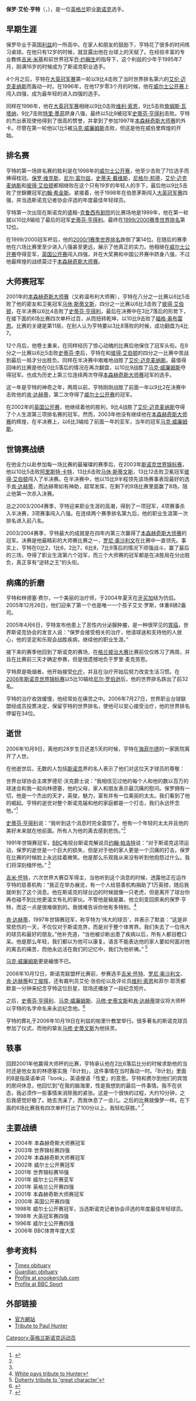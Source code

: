 {{noteTA|G1=Snooker|G2=意甲|T=zh-hans:保罗·亨特;zh-hk:保羅·亨特;zh-tw:保羅·亨特;|1=zh-hans:亨特;zh-hk:亨特;zh-tw:亨特;}}

{{Infobox Snooker player
| Name         = 保罗·亨特
| Image        =
| Image size   = 
| Caption      = 
| Born         = 1978年10月14日
| Birthplace   = [[利茲|利茲]]
| Died         = 2006年10月9日
| Deathplace   = [[海菲爾德|海菲爾德]]
| Nationality  = [[File:Flag_of_England.svg|22px]] [[英格蘭|英格蘭]]
| Nickname     = 撞球桌上的貝克漢<br>持金色球桿的人
| Professional = 1995年—2006年
| High ranking = 4（[[2004/2005赛季斯诺克职业选手世界排名|2004/05赛季]]）
| Current rank = 
| Prize money  = £1,525,050（[[英鎊|英鎊]]）<ref name="ws profile">{{Cite web |url=http://www.worldsnooker.com/players_head_to_head-8184.htm |title=World Snooker profile |accessdate=2007-01-23 |archive-date=2008-06-16 |archive-url=https://web.archive.org/web/20080616064325/http://www.worldsnooker.com/players_head_to_head-8184.htm |dead-url=no }}</ref>
| High break   = 146（2005）
| Best finish  = 
| Ranking wins = 3
| Other wins   = 3
| World champ  = 
}}

'''保罗·艾伦·亨特'''（'''{{lang|en|Paul Allen Hunter}}'''，{{bd|1978年|10月14日|2006年|10月9日|catIdx=Hunter, Paul}}），是一位[[英格兰|英格兰]]职业[[斯诺克|斯诺克]]选手。

==早期生涯==
保罗毕业于英国[[利兹|利兹]]的一所高中。在家人和朋友的鼓励下，亨特花了很多的时间练习桌球。在他只有12岁的时候，就显露出他在台球上的天赋了。在经验丰富的专业教练[[吉米·米基|吉米·米基]]和前世界冠军[[乔·约翰生|乔·约翰生]]的指导下，这个利兹的少年于1995年7月，刚满16岁的时候成为了斯诺克职业选手。

4个月之后，亨特在[[大英冠军赛|大英冠军赛]]第一轮以9比4击败了当时世界排名第六的[[艾伦·迈克麦纳斯|艾伦·迈克麦纳斯]]而轰动一时。在1996年，在他17岁零3个月的时候，他在[[威尔士公开赛|威尔士公开赛]]上闯入四强，成为最年轻的进入四强的选手。

同样在1996年，他在[[大英冠军赛|大英冠军赛]]相继以9比0击败[[维利·索恩|维利·索恩]]，9比5击败[[詹姆斯·瓦塔纳|詹姆斯·瓦塔纳]]，9比7击败[[特里·墨菲|特里·墨菲]]跻身八强，最终以5比9被冠军[[史蒂芬·亨得利|史蒂芬·亨得利]]击败。亨特的杰出表现使他得到了很高的赞誉，并拿到了参加1997年[[斯诺克大师赛|本森赫奇斯大师赛]]的外卡。尽管在第一轮他以1比5被[[马克·威廉姆斯|马克·威廉姆斯]]击败，但这是他在威伯里辉煌的开始。

==排名赛==
亨特的第一场排名赛的胜利是在1998年的[[威尔士公开赛|威尔士公开赛]]，他至少击败了7位选手而捧得桂冠。[[保罗·维克斯|保罗·维克斯]]，[[尼尔·富尔兹|尼尔·富尔兹]]，[[史蒂夫·戴维斯|史蒂夫·戴维斯]]，[[尼格尔·邦德|尼格尔·邦德]]，[[艾伦·迈克麦纳斯|艾伦·迈克麦纳斯]]和[[彼得·艾伯顿|彼得·艾伯顿]]都相继败在这个只有19岁的年轻人的手下，最后他以9比5击败了世錦賽冠军[[约翰·希金斯|约翰·希金斯]]。紧接着，他于1998年在伯恩茅斯闯入[[大英冠军赛|大英冠军赛]]四强，并当选斯诺克记者协会评选的年度最佳年轻球员。

亨特第一次出现在斯诺克的盛殿-[[克鲁西布剧院|克鲁西布剧院]]的比赛场地是1999年，他在第一轮就以10比8输给了最后的冠军[[史蒂芬·亨得利|史蒂芬·亨得利]]。最终在[[1999/2000赛季斯诺克职业选手世界排名|1999/2000赛季世界排名]]第12位。

在1999/2000冠军杯后，他的[[2000/2001赛季斯诺克职业选手世界排名|2000/1赛季世界排名]]跌倒了第14位。在随后的赛季他在六场比赛里至少进入八强甚至更远，展示了他真正的实力。他相继在[[威尔士公开赛|威尔士公开赛]]夺得亚军，[[英国公开赛|英国公开赛]]闯入四强，并在大奖赛和中国公开赛中跻身八强，不过他最辉煌的战绩莫过于[[斯诺克大师赛|本森赫奇斯大师赛]]。

==大师赛冠军==
2001年的[[斯诺克大师赛|本森赫奇斯大师赛]]（又称温布利大师赛），亨特在八分之一比赛以6比5击败了他的密友和卫冕冠军[[马休·斯蒂文斯|马休·斯蒂文斯]]，四分之一比赛以6比3击败了[[彼得·艾伯顿|彼得·艾伯顿]]，在半决赛以6比4击败了[[史蒂芬·亨得利|史蒂芬·亨得利]]，最后在决赛中在3比7落后的形势下，在接下面的6场比赛四次单杆过百，从而扭转乾坤，以10比9击败了[[福格·奥布雷恩|福格·奥布雷恩]]。比赛的关键是第11局，在别人认为亨特要以3比8落败的时候，成功翻盘为4比7。

12个月后，他卷土重来，在同样经历了惊心动魄的比赛后他保住了冠军头衔。在8分之一比赛以6比5击败[[史蒂芬·李|史蒂芬·李]]后，亨特在和[[彼得·艾伯顿|彼得·艾伯顿]]的四分之一比赛中苦战到最后一局才分出胜负。同样在半决赛中艰难地战胜了[[艾伦·迈克麦纳斯|艾伦·迈克麦纳斯]]。最值得回味的比赛是他在0比5落后的情况在再次翻盘，以10比9战胜了[[马克·威廉姆斯|马克·威廉姆斯]]夺得冠军。也成为历史上第三位连续两次夺得[[斯诺克大师赛|本森赫奇斯大师赛]]冠军的选手。

这一年是亨特的神奇之年，两周以前，亨特刚刚战胜了前面一年以9比2在决赛中击败他的[[肯·达赫蒂|肯·达赫蒂]]，第二次夺得了[[威尔士公开赛|威尔士公开赛]]的冠军。

在2002年的[[英国公开赛|英国公开赛]]，他继续着他的胜利，9比4战胜了[[艾伦·迈克麦纳斯|艾伦·迈克麦纳斯]]夺得了个人生涯第三项排名赛的冠军。然而，2003年他没有继续他在[[斯诺克大师赛|本森赫奇斯大师赛]]的辉煌，在半决赛上，以6比3输给了前面一年的亚军，当年的冠军[[马克·威廉姆斯|马克·威廉姆斯]]。

==世锦赛战绩==
在他全力以赴参加每一场比赛的最璀璨的赛季后，在2003年[[斯诺克世界锦标赛|斯诺克世界锦标赛]]，他以10比5击败[[阿里斯特·卡特|阿里斯特·卡特]]，13比6击败[[马休·斯蒂文斯|马休·斯蒂文斯]]，13比12击败卫冕冠军[[彼得·艾伯顿|彼得·艾伯顿]]闯入了半决赛。在半决赛中，他以15比9半程领先该场赛事表现最好的选手[[肯·达赫蒂|肯·达赫蒂]]，而达赫蒂如有神助，超常发挥，在剩下的9场比赛里面赢了8场，阻止他第一次杀入决赛。

总之2003/2004赛季，亨特迎来职业生涯的高潮，得到了一项冠军，4项赛事杀入半决赛，3项赛事闯入八强。在连续两个赛季排名第九后，他的职业生涯第一次排名进入前八名。
 
2003/2004赛季，亨特最大的成就是在四年内第三次赢得了[[斯诺克大师赛|本森赫奇斯大师赛]]的冠军。决赛是他最精彩的大师赛比赛之一，[[罗尼·奥沙利文|罗尼·奥沙利文]]在比赛中一直领先。事实上，亨特在0比2，1比6，2比7，6比8，7比9落后的情况下顽强战斗，赢了最后的三场，夺得了职业生涯第六个冠军，而三个大师赛的冠军都是在决胜局在分出胜负，真正享有“逆转之王”的头衔。

==病痛的折磨==
亨特和林德塞·费尔，一个美丽的治疗师，于2004年夏天在[[牙买加|牙买加]]结为伉侣。2005年12月26日，他们迎来了第一个也是唯一一个孩子艾文·罗斯，体重8磅2盎司。

2005年4月6日，亨特宣布他患上了恶性内分泌腺肿瘤，是一种很罕见的[[胃癌|胃癌]]，世界斯诺克协会的发言人说：“保罗会接受相关的治疗，他请球迷和支持他的人放心，他的坚定和乐观会战胜疾病，继续他的职业生涯。”

接下来的赛季他回到了斯诺克的赛场，在[[格兰披治大赛|格兰披治大赛]]比赛前仅仅练习了两周，并且在比赛前三天才确定参赛，但是很遗憾地负于罗里·麦克劳恩。

亨特原是吸烟者。他开始接受[[化疗|化疗]]，并且在治疗开始后努力改变生活习惯。在[[2006年斯诺克世界锦标赛|2006年斯诺克世界锦标赛]]以5比10输给[[尼尔·罗伯逊|尼尔·罗伯逊]]后，他的世界排名跌出了前32名。

亨特的治疗收效缓慢，他经常处在痛苦之中。2006年7月27日，世界职业台球联盟经成员投票决定，保留亨特的世界排名，使他可以安心接受治疗，他的世界排名停留在34位。

==逝世==
2006年10月9日，离他的28岁生日还差5天的时候，亨特在[[海菲尔德|海菲尔德]]的一家医院离开了人世。

在他逝世后，无数的人包括[[斯诺克|斯诺克]]界的名人表示了他们对这位天才球员的尊敬：

世界台球协会主席罗德尼·沃克爵士说：“我相信见过他的每个人和他的数以百万的球迷会和我一起向林德塞，他的父母，家人和朋友表示最沉痛的慰问。保罗拥有一切，他是一个杰出的天才，英俊，魅力，富有并有一位美丽的太太。我们看到了他的崛起。亨特的逝世对整个斯诺克届和他的家庭都是一个打击，我们永远怀念他。”<ref name="Cancer Victim Paul Hunter, dies aged 27">{{Cite web |url=http://breakingnews.iol.ie/sport/story.asp?j=197878386&p=y97879x9z&t=sport |title=Cancer Victim Paul Hunter, dies aged 27 |accessdate=2007-01-23 |archive-date=2008-04-27 |archive-url=https://web.archive.org/web/20080427034924/http://breakingnews.iol.ie/sport/story.asp?j=197878386&p=y97879x9z&t=sport |dead-url=yes }}</ref>

[[史蒂芬·亨得利|史蒂芬·亨得利]]说：“我听到这个消息时完全震惊了。他有一个年轻的太太并且他的美好未来就在他前面。所有人为他的离去感到悲伤。”<ref name="Cancer Victim Paul Hunter, dies aged 27"/>

1991年世锦赛冠军，[[BBC|BBC]]电视台斯诺克解说员[[约翰·帕洛特|约翰·帕洛特]]说：“对于斯诺克这项运动，保罗的逝世是一个巨大的损失，但是对于他的家人更是一个沉痛的打击。保罗在比赛的时候脸上永远挂着微笑。他是那么乐观我从来没有听到他抱怨过什么。我们将深刻缅怀他。” <ref name="Cancer Victim Paul Hunter, dies aged 27"/>

[[吉米·怀特|吉米·怀特]]，六次世界大赛亞军得主，当他听到这个消息的时候，透露他正在运作亨特的慈善机构：“我正在举办展览，有一个人给慈善机构捐助了1万英镑，随后我就听到了这个消息。他在斯诺克的球台边的时候就像一只老虎，但是离开了球台你再也碰不到比他更温文有礼的家伙。不管他是输是赢，他立刻变回原来的保罗·亨特，而这一点是很难做到的。我很难告诉你他有多特别。<ref name="White pays tribute to Hunter"> [http://icbirmingham.icnetwork.co.uk/0200sport/0100news/tm_headline=white-pays-tribute-to-hunter&method=full&objectid=17905546&siteid=50002-name_page.html White pays tribute to Hunter]</ref>

[[肯·达赫蒂|肯·达赫蒂]]，1997年世锦赛冠军，称亨特为'伟大的球员'，并表示了默哀：“这是非常悲伤的一天，不仅仅对于斯诺克界，而是对于整个体育界。我们失去了一位伟大的球员和最好的朋友。”他补充道，“当他被诊断出患了疾病以后，所有人都目瞪口呆。他是那么年轻，我们都以为他可以康复。语言不能表达他的家人要如何面对他的离去的痛苦，而他永远活在我们的记忆中，我们为他祈祷。” <ref name="Doherty tribute to 'great character'"> [http://icbirmingham.icnetwork.co.uk/0200sport/0100news/tm_headline=doherty-tribute-to--great-character-&method=full&objectid=17902129&siteid=50002-name_page.html   Doherty tribute to 'great character']</ref>

[[马克·威廉姆斯|马克·威廉姆斯]]更是緬懷不已。

2006年10月12日，斯诺克联盟杯比赛前，参赛选手[[吉米·怀特|吉米·怀特]]、[[罗尼·奥沙利文|罗尼·奥沙利文]]、[[肯·达赫蒂|肯·达赫蒂]]和[[丁俊晖|丁俊晖]]，还有裁判员艾伦·张伯伦以及评论员[[维利·索恩|维利·索恩]]和菲尔·耶茨都默哀一分钟来纪念亨特这位巨星，现场还播放了一段纪念短片。

之后，[[史蒂芬·亨得利|史蒂芬·亨得利]]、[[马克·威廉姆斯|马克·威廉姆斯]]、[[马修·史蒂文斯|马修·史蒂文斯]]和[[肯·达赫蒂|肯·达赫蒂]]提议将大师杯以亨特的名字命名来永远纪念他。<ref name="Fitting tribute to tragic Hunter">{{Cite web |url=http://www.thesun.co.uk/article/0,,3-2006470425,00.html |title=Fitting tribute to tragic Hunter |accessdate=2007-01-23 |archive-date=2007-03-11 |archive-url=https://web.archive.org/web/20070311100643/http://www.thesun.co.uk/article/0,,3-2006470425,00.html |dead-url=no }}</ref>

亨特的葬礼于2006年10月19日在利兹的帕里什教堂举行。很多著名的斯诺克球员参加了仪式，而他的挚友[[马修·史蒂文斯|马修·史蒂文斯]]为他扶灵。

==轶事==
回顾2001年他赢得大师杯的比赛，亨特承认他在2比6落后比分的时候求助他的当时还是他女友的林德塞实施「B计划」，这件事情在当时轰动一时。「B计划」里面的B是指英语单词「bonk」，英语俚语「性爱」的意思。亨特和费尔到他们的宾馆的房间休息，他回忆到“在我的脑海里，性是我想到的最后一件事情。我不在状态，我必须作一些事情来消除我的紧张。这是一个很快的过程，大约10分钟，之后我感觉好极了。她去洗澡了，而我休息了一会儿。之后的比赛就像梦一样。在下面的6场比赛我有四次单杆打出了100分以上。我轻松获胜。”
<ref name="guardian interview">{{Cite web |url=http://sport.guardian.co.uk/snooker/story/0,10158,1190031,00.html |title=Interview in The Guardian |accessdate=2007-01-23 |archive-date=2008-01-16 |archive-url=https://web.archive.org/web/20080116041225/http://sport.guardian.co.uk/snooker/story/0,10158,1190031,00.html |dead-url=no }}</ref>

==主要战绩==
*2004年 本森赫奇斯大师赛冠军
*2003年 世界锦标赛四强 
*2002年 本森赫奇斯大师赛冠军
*2002年 威尔士公开赛冠军 
*2001年 世界锦标赛16强
*2001年 威尔士公开赛亚军
*2001年 英格兰公开赛四强
*2001年 本森赫奇斯大师赛冠军 
*2000年 英国公开赛四强 
*1998年 威尔士公开赛冠军，当选斯诺克记者协会评选的年度最佳年轻球员。
*1998年 大英冠军赛四强 
*1996年 威尔士公开赛四强 
*2006年  BBC体育年度大奖

==参考资料==
<div class="references-small">
*[http://www.timesonline.co.uk/article/0,,60-2397632_1,00.html Times obituary] 
*[http://www.guardian.co.uk/obituaries/story/0,,1892279,00.html Guardian obituary] {{Wayback|url=http://www.guardian.co.uk/obituaries/story/0,,1892279,00.html |date=20080127113509 }}
*[http://www.snookerclub.com/profiles/paul-hunter.shtml Profile at snookerclub.com] {{Wayback|url=http://www.snookerclub.com/profiles/paul-hunter.shtml |date=20190913210315 }}
*[http://news.bbc.co.uk/sport1/hi/other_sports/snooker/player_profiles/4400613.stm Profile at BBC Sport] {{Wayback|url=http://news.bbc.co.uk/sport1/hi/other_sports/snooker/player_profiles/4400613.stm |date=20080430023107 }}
<references />
</div>

==外部链接==
*[https://web.archive.org/web/20051210233142/http://web.huntersnooker.com/hunter/ 官方網站]
*[http://www.paulhuntersnooker.com/ Tribute to Paul Hunter] {{Wayback|url=http://www.paulhuntersnooker.com/ |date=20190607025432 }} 

{{Authority control}}
{{DEFAULTSORT:Hunter, Paul}}
[[Category:英格兰斯诺克运动员|Category:英格兰斯诺克运动员]]
